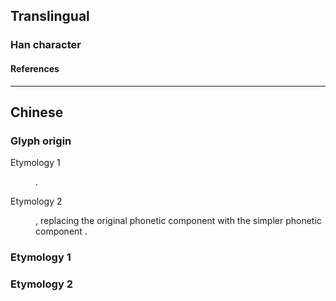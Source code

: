 {{also|俔}}
{{character info}}
==Translingual==

===Han character===
{{Han char|rn=9|rad=人|as=04|sn=6|four=27212|canj=OBHU,XOBHU|ids=⿰亻见}}

====References====
{{Han ref|kx=0096.121|hdz=10122.011|uh=4F23}}

----

==Chinese==

===Glyph origin===
; Etymology 1
: {{Han simp|俔|f=見|t=见}}.
; Etymology 2
: {{Han simp|健}}, replacing the original phonetic component {{och-l|建}} with the simpler phonetic component {{zh-l|见|jiàn}}.

===Etymology 1===
{{zh-see|俔}}

===Etymology 2===
{{zh-see|健|ss}}